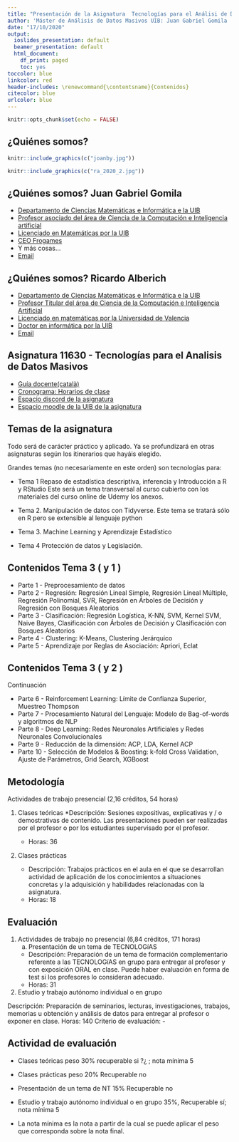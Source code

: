 ```yaml
---
title: "Presentación de la Asignatura  Tecnologías para el Análisi de Datos Masivos"
author: 'Máster de Análisis de Datos Masivos UIB: Juan Gabriel Gomila  & Ricardo Alberich'
date: "17/10/2020"
output:
  ioslides_presentation: default
  beamer_presentation: default
  html_document:
    df_print: paged
    toc: yes
toccolor: blue
linkcolor: red
header-includes: \renewcommand{\contentsname}{Contenidos}
citecolor: blue
urlcolor: blue
---
```


```r
knitr::opts_chunk$set(echo = FALSE)
```


## ¿Quiénes somos?


```r
knitr::include_graphics(c("joanby.jpg"))
```


```r
knitr::include_graphics(c("ra_2020_2.jpg"))
```
## ¿Quiénes somos? Juan Gabriel Gomila

* [Departamento de Ciencias Matemáticas e Informática e la UIB ](https://www.uib.es/es/lauib/Govern-i-organitzacio/estructura/Departaments/dmi/)
* [Profesor asociado del área de Ciencia de la Computación e Inteligencia artificial](https://www.uib.eu/personal/ABjE5ODE5MA/)
* [Licenciado en Matemáticas por la UIB](https://www.uib.es/es/)
* [CEO Frogames](https://frogames.es/)
* Y más cosas...
* [Email](mailto:juan.gabriel.gomila@uib.es)




## ¿Quiénes somos? Ricardo Alberich

* [Departamento de Ciencias Matemáticas e Informática e la UIB ](https://www.uib.es/es/lauib/Govern-i-organitzacio/estructura/Departaments/dmi/)
* [Profesor Titular del área de Ciencia de la Computación e Inteligencia Artificial](https://www.uib.es/es/personal/ABDI0ODk/)
* [Licenciado en matemáticas por la Universidad de Valencia](https://www.uv.es/uvweb/universidad/es/universidad-valencia-1285845048380.html)
* [Doctor en informática por la UIB](https://www.uib.cat/)
* [Email](mailto:r.alberich@uib.es)


## Asignatura 11630 - Tecnologías para el Analisis de Datos Masivos



* [Guía docente(català)](https://academic.uib.es/doa/consultaPublica/look%5bconpub%5dMostrarPubGuiaDocAs?entradaPublica=true&idiomaPais=ca.ES&_anoAcademico=2020&_codAsignatura=11630)
* [Cronograma: Horarios de clase](https://academic.uib.es/pds/consultaPublica/look[conpub]InicioPubHora?entradaPublica=true&lock=true&idiomaPais=es.ES&planDocente=2020&centro=9395&estudio=260&planEstudio=590&curso=1&trimestre=S/1&asignatura11630=11630&&grupo0=1&consultarAsignaturaGrupoPrivada=S)
* [Espacio discord de la asignatura](https://discord.gg/uphEZMR)
* [Espacio moodle de la UIB de la asignatura](https://ad.uib.es/estudis2021/course/view.php?id=1524)




## Temas de la asignatura

Todo será de carácter práctico y aplicado. Ya se profundizará en otras asignaturas según los itinerarios que hayáis elegido.

Grandes temas (no necesariamente en este orden) son tecnologías para:


* Tema 1 Repaso de estadística descriptiva, inferencia y Introducción a R y RStudio
Este será un tema transversal al curso cubierto con los materiales del curso online de Udemy los anexos.

* Tema 2. Manipulación de datos con Tidyverse. Este tema se tratará sólo en R pero se extensible al lenguaje python

* Tema 3. Machine Learning y Aprendizaje Estadístico

* Tema 4 Protección de datos y Legislación.

## Contenidos Tema 3 ( y 1 )




* Parte 1 - Preprocesamiento de datos
* Parte 2 - Regresión: Regresión Lineal Simple, Regresión Lineal Múltiple, Regresión Polinomial, SVR, Regresión en Árboles de Decisión y Regresión con Bosques Aleatorios
* Parte 3 - Clasificación: Regresión Logística, K-NN, SVM, Kernel SVM, Naive Bayes, Clasificación con Árboles de Decisión y Clasificación con Bosques Aleatorios
* Parte 4 - Clustering: K-Means, Clustering Jerárquico
* Parte 5 - Aprendizaje por Reglas de Asociación: Apriori, Eclat

## Contenidos Tema 3 ( y 2 )

Continuación


* Parte 6 - Reinforcement Learning: Límite de Confianza Superior, Muestreo Thompson
* Parte 7 - Procesamiento Natural del Lenguaje: Modelo de Bag-of-words y algoritmos de NLP
* Parte 8 - Deep Learning: Redes Neuronales Artificiales y Redes Neuronales Convolucionales
* Parte 9 - Reducción de la dimensión: ACP, LDA, Kernel ACP
* Parte 10 - Selección de Modelos & Boosting: k-fold Cross Validation, Ajuste de Parámetros, Grid Search, XGBoost

## Metodología

Actividades de trabajo presencial (2,16 créditos, 54 horas)

1. Clases teóricas
    *Descripción: Sesiones expositivas, explicativas y / o demostrativas de contenido. Las presentaciones pueden ser realizadas por el profesor o por los estudiantes supervisado por el profesor.
    * Horas: 36
    
2. Clases prácticas

    * Descripción: Trabajos prácticos en el aula en el que se desarrollan actividad de aplicación de los conocimientos a situaciones concretas y la adquisición y habilidades relacionadas con la asignatura.
    * Horas: 18


## Evaluación 

1. Actividades de trabajo no presencial (6,84 créditos, 171 horas)        
    a. Presentación de un tema de TECNOLOGíAS
    * Descripción: Preparación de un tema de formación complementario referente a las TECNOLOGíAS en grupo para entregar al profesor  y con exposición ORAL en clase. Puede haber evaluación en forma de test si los profesores lo consideran adecuado.
    * Horas: 31

2. Estudio y trabajo autónomo individual o en grupo

Descripción: Preparación de seminarios, lecturas, investigaciones, trabajos, memorias u obtención y análisis de datos para entregar al profesor o exponer en clase.
Horas: 140
Criterio de evaluación: -
 

## Actividad de evaluación


* Clases teóricas peso 30% recuperable si ?¿ ; nota mínima 5

* Clases prácticas peso 20% Recuperable no

* Presentación de un tema de NT 15% Recuperable no

* Estudio y trabajo autónomo individual o en grupo 35%, Recuperable sí; nota mínima 5

* La nota mínima es la nota a partir de la cual se puede aplicar el peso que corresponda sobre la nota final.




